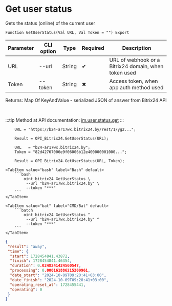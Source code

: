 ﻿---
sidebar_position: 17
---


# Get user status
 Gets the status (online) of the current user



`Function GetUserStatus(Val URL, Val Token = "") Export`

  | Parameter | CLI option | Type | Required | Description |
  |-|-|-|-|-|
  | URL | --url | String | &#x2714; | URL of webhook or a Bitrix24 domain, when token used |
  | Token | --token | String | &#x2716; | Access token, when app auth method used |

  
  Returns:  Map Of KeyAndValue - serialized JSON of answer from Bitrix24 API

<br/>

:::tip
Method at API documentation: [im.user.status.get](https://dev.1c-bitrix.ru/learning/course/index.php?COURSE_ID=93&LESSON_ID=11497)
:::
<br/>


```bsl title="1C:Enterprise/OneScript code example"
    URL = "https://b24-ar17wx.bitrix24.by/rest/1/yg2...";

    Result = OPI_Bitrix24.GetUserStatus(URL);

    URL   = "b24-ar17wx.bitrix24.by";
    Token = "82d42767006e9f06006b12e400000001000...";

    Result = OPI_Bitrix24.GetUserStatus(URL, Token);
```
 

 <Tabs>
  
    <TabItem value="bash" label="Bash" default>
        ```bash
            oint bitrix24 GetUserStatus \
             --url "b24-ar17wx.bitrix24.by" \
             --token "***"
        ```
    </TabItem>
  
    <TabItem value="bat" label="CMD/Bat" default>
        ```batch
            oint bitrix24 GetUserStatus ^
             --url "b24-ar17wx.bitrix24.by" ^
             --token "***"
        ```
    </TabItem>
</Tabs>


```json title="Result"
{
 "result": "away",
 "time": {
  "start": 1728454841.43872,
  "finish": 1728454841.46354,
  "duration": 0.0248241424560547,
  "processing": 0.000161886215209961,
  "date_start": "2024-10-09T09:20:41+03:00",
  "date_finish": "2024-10-09T09:20:41+03:00",
  "operating_reset_at": 1728455441,
  "operating": 0
 }
}
```

